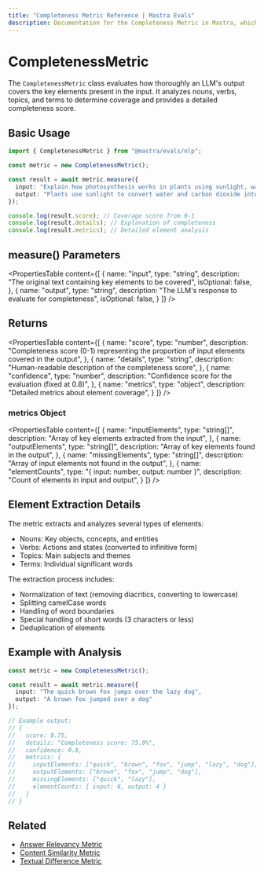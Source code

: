 ```yaml
---
title: "Completeness Metric Reference | Mastra Evals"
description: Documentation for the Completeness Metric in Mastra, which evaluates how thoroughly LLM outputs cover key elements present in the input.
---
```


# CompletenessMetric

The `CompletenessMetric` class evaluates how thoroughly an LLM's output covers the key elements present in the input. It analyzes nouns, verbs, topics, and terms to determine coverage and provides a detailed completeness score.

## Basic Usage

```typescript
import { CompletenessMetric } from "@mastra/evals/nlp";

const metric = new CompletenessMetric();

const result = await metric.measure({
  input: "Explain how photosynthesis works in plants using sunlight, water, and carbon dioxide.",
  output: "Plants use sunlight to convert water and carbon dioxide into glucose through photosynthesis."
});

console.log(result.score); // Coverage score from 0-1
console.log(result.details); // Explanation of completeness
console.log(result.metrics); // Detailed element analysis
```

## measure() Parameters

<PropertiesTable
  content={[
    {
      name: "input",
      type: "string",
      description: "The original text containing key elements to be covered",
      isOptional: false,
    },
    {
      name: "output",
      type: "string",
      description: "The LLM's response to evaluate for completeness",
      isOptional: false,
    }
  ]}
/>

## Returns

<PropertiesTable
  content={[
    {
      name: "score",
      type: "number",
      description: "Completeness score (0-1) representing the proportion of input elements covered in the output",
    },
    {
      name: "details",
      type: "string",
      description: "Human-readable description of the completeness score",
    },
    {
      name: "confidence",
      type: "number",
      description: "Confidence score for the evaluation (fixed at 0.8)",
    },
    {
      name: "metrics",
      type: "object",
      description: "Detailed metrics about element coverage",
    }
  ]}
/>

### metrics Object

<PropertiesTable
  content={[
    {
      name: "inputElements",
      type: "string[]",
      description: "Array of key elements extracted from the input",
    },
    {
      name: "outputElements",
      type: "string[]",
      description: "Array of key elements found in the output",
    },
    {
      name: "missingElements",
      type: "string[]",
      description: "Array of input elements not found in the output",
    },
    {
      name: "elementCounts",
      type: "{ input: number, output: number }",
      description: "Count of elements in input and output",
    }
  ]}
/>

## Element Extraction Details

The metric extracts and analyzes several types of elements:
- Nouns: Key objects, concepts, and entities
- Verbs: Actions and states (converted to infinitive form)
- Topics: Main subjects and themes
- Terms: Individual significant words

The extraction process includes:
- Normalization of text (removing diacritics, converting to lowercase)
- Splitting camelCase words
- Handling of word boundaries
- Special handling of short words (3 characters or less)
- Deduplication of elements

## Example with Analysis

```typescript
const metric = new CompletenessMetric();

const result = await metric.measure({
  input: "The quick brown fox jumps over the lazy dog",
  output: "A brown fox jumped over a dog"
});

// Example output:
// {
//   score: 0.75,
//   details: "Completeness score: 75.0%",
//   confidence: 0.8,
//   metrics: {
//     inputElements: ["quick", "brown", "fox", "jump", "lazy", "dog"],
//     outputElements: ["brown", "fox", "jump", "dog"],
//     missingElements: ["quick", "lazy"],
//     elementCounts: { input: 6, output: 4 }
//   }
// }
```

## Related

- [Answer Relevancy Metric](./answer-relevancy)
- [Content Similarity Metric](./content-similarity)
- [Textual Difference Metric](./textual-difference) 